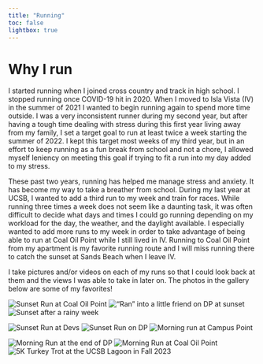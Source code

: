 ```yaml
---
title: "Running"
toc: false
lightbox: true
---
```


# Why I run

I started running when I joined cross country and track in high school. I stopped running once COVID-19 hit in 2020. When I moved to Isla Vista (IV) in the summer of 2021 I wanted to begin running again to spend more time outside. I was a very inconsistent runner during my second year, but after having a tough time dealing with stress during this first year living away from my family, I set a target goal to run at least twice a week starting the summer of 2022. I kept this target most weeks of my third year, but in an effort to keep running as a fun break from school and not a chore, I allowed myself leniency on meeting this goal if trying to fit a run into my day added to my stress.

These past two years, running has helped me manage stress and anxiety. It has become my way to take a breather from school. During my last year at UCSB, I wanted to add a third run to my week and train for races. While running three times a week does not seem like a daunting task, it was often difficult to decide what days and times I could go running depending on my workload for the day, the weather, and the daylight available. I especially wanted to add more runs to my week in order to take advantage of being able to run at Coal Oil Point while I still lived in IV. Running to Coal Oil Point from my apartment is my favorite running route and I will miss running there to catch the sunset at Sands Beach when I leave IV.

I take pictures and/or videos on each of my runs so that I could look back at them and the views I was able to take in later on. The photos in the gallery below are some of my favorites!

::: {layout-ncol=3}
![Sunset Run at Coal Oil Point](media/sunsets.jpeg)
!["Ran" into a little friend on DP at sunset](media/sunset1.jpeg) 
![Sunset after a rainy week](media/sunset2.jpeg)
:::

::: {layout-ncol=3}
![Sunset Run at Devs](media/sunset3.jpeg)
![Sunset Run on DP](media/sunset4.jpeg)
![Morning run at Campus Point](media/morning.jpeg)
:::

::: {layout="[[1,1,1]]"}
![Morning Run at the end of DP](media/morning2.jpeg)
![Morning Run at Coal Oil Point](media/morning3.jpeg)
![5K Turkey Trot at the UCSB Lagoon in Fall 2023](media/turkey_trot.jpeg)
:::
